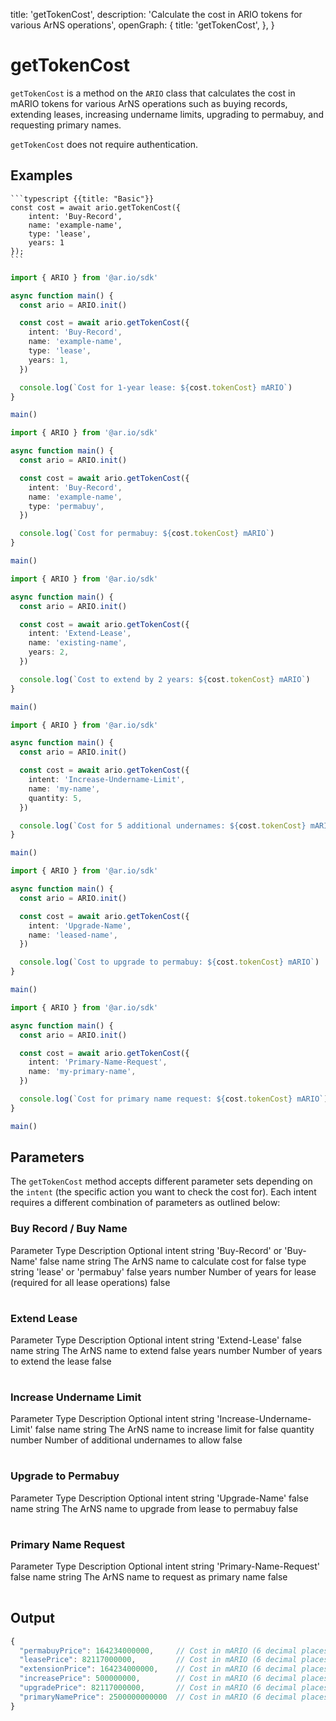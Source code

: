 
  title: 'getTokenCost',
  description: 'Calculate the cost in ARIO tokens for various ArNS operations',
  openGraph: {
    title: 'getTokenCost',
  },
}

# getTokenCost

`getTokenCost` is a method on the `ARIO` class that calculates the cost in mARIO tokens for various ArNS operations such as buying records, extending leases, increasing undername limits, upgrading to permabuy, and requesting primary names.

`getTokenCost` does not require authentication.

## Examples

<CodeGroup title="getTokenCost">

    ```typescript {{title: "Basic"}}
    const cost = await ario.getTokenCost({
        intent: 'Buy-Record',
        name: 'example-name',
        type: 'lease',
        years: 1
    });
    ```

```typescript {{title: "Buy Record - Lease"}}
import { ARIO } from '@ar.io/sdk'

async function main() {
  const ario = ARIO.init()

  const cost = await ario.getTokenCost({
    intent: 'Buy-Record',
    name: 'example-name',
    type: 'lease',
    years: 1,
  })

  console.log(`Cost for 1-year lease: ${cost.tokenCost} mARIO`)
}

main()
```

```typescript {{title: "Buy Record - Permabuy"}}
import { ARIO } from '@ar.io/sdk'

async function main() {
  const ario = ARIO.init()

  const cost = await ario.getTokenCost({
    intent: 'Buy-Record',
    name: 'example-name',
    type: 'permabuy',
  })

  console.log(`Cost for permabuy: ${cost.tokenCost} mARIO`)
}

main()
```

```typescript {{title: "Extend Lease"}}
import { ARIO } from '@ar.io/sdk'

async function main() {
  const ario = ARIO.init()

  const cost = await ario.getTokenCost({
    intent: 'Extend-Lease',
    name: 'existing-name',
    years: 2,
  })

  console.log(`Cost to extend by 2 years: ${cost.tokenCost} mARIO`)
}

main()
```

```typescript {{title: "Increase Undername Limit"}}
import { ARIO } from '@ar.io/sdk'

async function main() {
  const ario = ARIO.init()

  const cost = await ario.getTokenCost({
    intent: 'Increase-Undername-Limit',
    name: 'my-name',
    quantity: 5,
  })

  console.log(`Cost for 5 additional undernames: ${cost.tokenCost} mARIO`)
}

main()
```

```typescript {{title: "Upgrade to Permabuy"}}
import { ARIO } from '@ar.io/sdk'

async function main() {
  const ario = ARIO.init()

  const cost = await ario.getTokenCost({
    intent: 'Upgrade-Name',
    name: 'leased-name',
  })

  console.log(`Cost to upgrade to permabuy: ${cost.tokenCost} mARIO`)
}

main()
```

```typescript {{title: "Primary Name Request"}}
import { ARIO } from '@ar.io/sdk'

async function main() {
  const ario = ARIO.init()

  const cost = await ario.getTokenCost({
    intent: 'Primary-Name-Request',
    name: 'my-primary-name',
  })

  console.log(`Cost for primary name request: ${cost.tokenCost} mARIO`)
}

main()
```

</CodeGroup>

## Parameters

The `getTokenCost` method accepts different parameter sets depending on the `intent` (the specific action you want to check the cost for). Each intent requires a different combination of parameters as outlined below:

### Buy Record / Buy Name

<Table>
  <Table.Head>
    <Table.Row>
      <Table.Header>Parameter</Table.Header>
      <Table.Header>Type</Table.Header>
      <Table.Header>Description</Table.Header>
      <Table.Header>Optional</Table.Header>
    </Table.Row>
  </Table.Head>
  <Table.Body>
    <Table.Row>
      <Table.Cell className="font-semibold">intent</Table.Cell>
      <Table.Cell>string</Table.Cell>
      <Table.Cell>'Buy-Record' or 'Buy-Name'</Table.Cell>
      <Table.Cell>false</Table.Cell>
    </Table.Row>
    <Table.Row>
      <Table.Cell className="font-semibold">name</Table.Cell>
      <Table.Cell>string</Table.Cell>
      <Table.Cell>The ArNS name to calculate cost for</Table.Cell>
      <Table.Cell>false</Table.Cell>
    </Table.Row>
    <Table.Row>
      <Table.Cell className="font-semibold">type</Table.Cell>
      <Table.Cell>string</Table.Cell>
      <Table.Cell>'lease' or 'permabuy'</Table.Cell>
      <Table.Cell>false</Table.Cell>
    </Table.Row>
    <Table.Row>
      <Table.Cell className="font-semibold">years</Table.Cell>
      <Table.Cell>number</Table.Cell>
      <Table.Cell>
        Number of years for lease (required for all lease operations)
      </Table.Cell>
      <Table.Cell>false</Table.Cell>
    </Table.Row>
  </Table.Body>
</Table>

### Extend Lease

<Table>
  <Table.Head>
    <Table.Row>
      <Table.Header>Parameter</Table.Header>
      <Table.Header>Type</Table.Header>
      <Table.Header>Description</Table.Header>
      <Table.Header>Optional</Table.Header>
    </Table.Row>
  </Table.Head>
  <Table.Body>
    <Table.Row>
      <Table.Cell className="font-semibold">intent</Table.Cell>
      <Table.Cell>string</Table.Cell>
      <Table.Cell>'Extend-Lease'</Table.Cell>
      <Table.Cell>false</Table.Cell>
    </Table.Row>
    <Table.Row>
      <Table.Cell className="font-semibold">name</Table.Cell>
      <Table.Cell>string</Table.Cell>
      <Table.Cell>The ArNS name to extend</Table.Cell>
      <Table.Cell>false</Table.Cell>
    </Table.Row>
    <Table.Row>
      <Table.Cell className="font-semibold">years</Table.Cell>
      <Table.Cell>number</Table.Cell>
      <Table.Cell>Number of years to extend the lease</Table.Cell>
      <Table.Cell>false</Table.Cell>
    </Table.Row>
  </Table.Body>
</Table>

### Increase Undername Limit

<Table>
  <Table.Head>
    <Table.Row>
      <Table.Header>Parameter</Table.Header>
      <Table.Header>Type</Table.Header>
      <Table.Header>Description</Table.Header>
      <Table.Header>Optional</Table.Header>
    </Table.Row>
  </Table.Head>
  <Table.Body>
    <Table.Row>
      <Table.Cell className="font-semibold">intent</Table.Cell>
      <Table.Cell>string</Table.Cell>
      <Table.Cell>'Increase-Undername-Limit'</Table.Cell>
      <Table.Cell>false</Table.Cell>
    </Table.Row>
    <Table.Row>
      <Table.Cell className="font-semibold">name</Table.Cell>
      <Table.Cell>string</Table.Cell>
      <Table.Cell>The ArNS name to increase limit for</Table.Cell>
      <Table.Cell>false</Table.Cell>
    </Table.Row>
    <Table.Row>
      <Table.Cell className="font-semibold">quantity</Table.Cell>
      <Table.Cell>number</Table.Cell>
      <Table.Cell>Number of additional undernames to allow</Table.Cell>
      <Table.Cell>false</Table.Cell>
    </Table.Row>
  </Table.Body>
</Table>

### Upgrade to Permabuy

<Table>
  <Table.Head>
    <Table.Row>
      <Table.Header>Parameter</Table.Header>
      <Table.Header>Type</Table.Header>
      <Table.Header>Description</Table.Header>
      <Table.Header>Optional</Table.Header>
    </Table.Row>
  </Table.Head>
  <Table.Body>
    <Table.Row>
      <Table.Cell className="font-semibold">intent</Table.Cell>
      <Table.Cell>string</Table.Cell>
      <Table.Cell>'Upgrade-Name'</Table.Cell>
      <Table.Cell>false</Table.Cell>
    </Table.Row>
    <Table.Row>
      <Table.Cell className="font-semibold">name</Table.Cell>
      <Table.Cell>string</Table.Cell>
      <Table.Cell>The ArNS name to upgrade from lease to permabuy</Table.Cell>
      <Table.Cell>false</Table.Cell>
    </Table.Row>
  </Table.Body>
</Table>

### Primary Name Request

<Table>
  <Table.Head>
    <Table.Row>
      <Table.Header>Parameter</Table.Header>
      <Table.Header>Type</Table.Header>
      <Table.Header>Description</Table.Header>
      <Table.Header>Optional</Table.Header>
    </Table.Row>
  </Table.Head>
  <Table.Body>
    <Table.Row>
      <Table.Cell className="font-semibold">intent</Table.Cell>
      <Table.Cell>string</Table.Cell>
      <Table.Cell>'Primary-Name-Request'</Table.Cell>
      <Table.Cell>false</Table.Cell>
    </Table.Row>
    <Table.Row>
      <Table.Cell className="font-semibold">name</Table.Cell>
      <Table.Cell>string</Table.Cell>
      <Table.Cell>The ArNS name to request as primary name</Table.Cell>
      <Table.Cell>false</Table.Cell>
    </Table.Row>
  </Table.Body>
</Table>

## Output

```js
{
  "permabuyPrice": 164234000000,     // Cost in mARIO (6 decimal places)
  "leasePrice": 82117000000,         // Cost in mARIO (6 decimal places)
  "extensionPrice": 164234000000,    // Cost in mARIO (6 decimal places)
  "increasePrice": 500000000,        // Cost in mARIO (6 decimal places)
  "upgradePrice": 82117000000,       // Cost in mARIO (6 decimal places)
  "primaryNamePrice": 2500000000000  // Cost in mARIO (6 decimal places)
}
```
